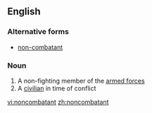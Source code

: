 ==English==
===Alternative forms===
*[[non-combatant]]
===Noun===
{{en-noun}}
# A non-fighting member of the [[armed forces]]
# A [[civilian]] in time of conflict

[[vi:noncombatant]]
[[zh:noncombatant]]